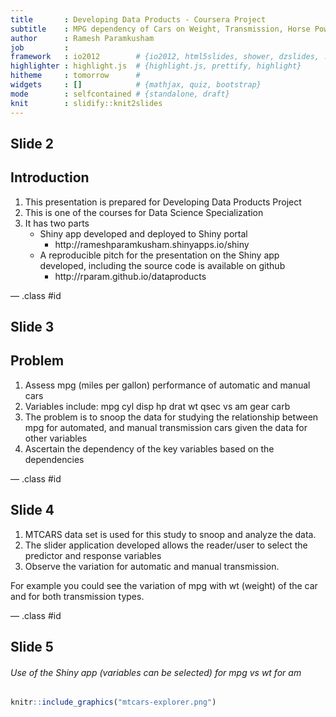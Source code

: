 ```yaml
---
title       : Developing Data Products - Coursera Project
subtitle    : MPG dependency of Cars on Weight, Transmission, Horse Power and other variables
author      : Ramesh Paramkusham
job         : 
framework   : io2012        # {io2012, html5slides, shower, dzslides, ...}
highlighter : highlight.js  # {highlight.js, prettify, highlight}
hitheme     : tomorrow      # 
widgets     : []            # {mathjax, quiz, bootstrap}
mode        : selfcontained # {standalone, draft}
knit        : slidify::knit2slides
---
```


## Slide 2

## Introduction

1. This presentation is prepared for Developing Data Products Project
2. This is one of the courses for Data Science Specialization
3. It has two parts
    - Shiny app developed and deployed to Shiny portal
       - http://rameshparamkusham.shinyapps.io/shiny
    - A reproducible pitch for the presentation on the Shiny app developed, including the source code is available on        github
       - http://rparam.github.io/dataproducts




--- .class #id 

## Slide 3

## Problem

1. Assess mpg (miles per gallon) performance of automatic and manual cars
2. Variables include: mpg cyl disp hp drat wt qsec vs am gear carb
3. The problem is to snoop the data for studying the relationship between mpg for automated, and manual transmission cars given the data for other variables
4. Ascertain the dependency of the key variables based on the dependencies


--- .class #id 


## Slide 4

1. MTCARS data set is used for this study to snoop and analyze the data.
2. The slider application developed allows the reader/user to select the predictor and response variables
3. Observe the variation for automatic and manual transmission.

For example you could see the variation of mpg with wt (weight) of the car and for both transmission types.


--- .class #id 

## Slide 5
###### Use of the Shiny app (variables can be selected) for mpg vs wt for am

```r
knitr::include_graphics("mtcars-explorer.png")
```






